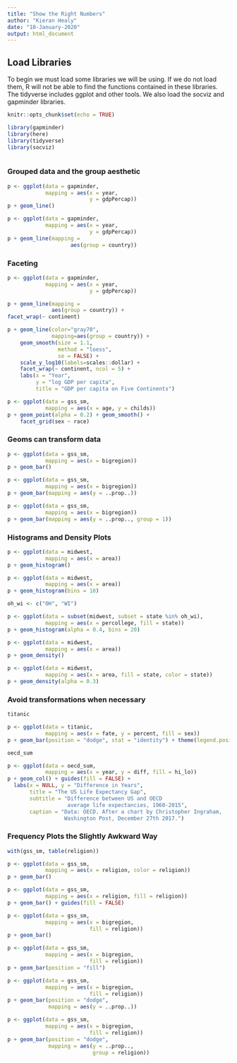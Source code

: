 ```yaml
---
title: "Show the Right Numbers"
author: "Kieran Healy"
date: "10-January-2020"
output: html_document
---
```


## Load Libraries

To begin we must load some libraries we will be using. If we do not load them, R will not be able to find the functions contained in these libraries. The tidyverse includes ggplot and other tools. We also load the socviz and gapminder libraries.

```r
knitr::opts_chunk$set(echo = TRUE)

library(gapminder)
library(here)
library(tidyverse)
library(socviz)
```


```r

```


### Grouped data and the group aesthetic

```r
p <- ggplot(data = gapminder,
            mapping = aes(x = year,
                          y = gdpPercap))
p + geom_line()       
```

```r
p <- ggplot(data = gapminder,
            mapping = aes(x = year,
                          y = gdpPercap))
p + geom_line(mapping = 
                    aes(group = country))       
```


### Faceting 

```r
p <- ggplot(data = gapminder,
            mapping = aes(x = year,
                          y = gdpPercap))

p + geom_line(mapping =  
              aes(group = country)) + 
facet_wrap(~ continent)      
```

```r
p + geom_line(color="gray70",
              mapping=aes(group = country)) +
    geom_smooth(size = 1.1,
                method = "loess",
                se = FALSE) +
    scale_y_log10(labels=scales::dollar) +
    facet_wrap(~ continent, ncol = 5) +
    labs(x = "Year",
         y = "log GDP per capita",
         title = "GDP per capita on Five Continents")      
```


```r

p <- ggplot(data = gss_sm,
            mapping = aes(x = age, y = childs))
p + geom_point(alpha = 0.2) + geom_smooth() +
    facet_grid(sex ~ race)

```

### Geoms can transform data

```r

p <- ggplot(data = gss_sm,
            mapping = aes(x = bigregion))
p + geom_bar()

```

```r

p <- ggplot(data = gss_sm,
            mapping = aes(x = bigregion))
p + geom_bar(mapping = aes(y = ..prop..))

```

```r

p <- ggplot(data = gss_sm,
            mapping = aes(x = bigregion))
p + geom_bar(mapping = aes(y = ..prop.., group = 1)) 


```


### Histograms and Density Plots 

```r

p <- ggplot(data = midwest,
            mapping = aes(x = area))
p + geom_histogram()

p <- ggplot(data = midwest,
            mapping = aes(x = area))
p + geom_histogram(bins = 10)

```


```r

oh_wi <- c("OH", "WI")

p <- ggplot(data = subset(midwest, subset = state %in% oh_wi),
            mapping = aes(x = percollege, fill = state))
p + geom_histogram(alpha = 0.4, bins = 20)

```


```r

p <- ggplot(data = midwest,
            mapping = aes(x = area))
p + geom_density()


```

```r


p <- ggplot(data = midwest,
            mapping = aes(x = area, fill = state, color = state))
p + geom_density(alpha = 0.3)

```

### Avoid transformations when necessary


```r

titanic

```

```r

p <- ggplot(data = titanic,
            mapping = aes(x = fate, y = percent, fill = sex))
p + geom_bar(position = "dodge", stat = "identity") + theme(legend.position = "top")

```


```r

oecd_sum

```

```r

p <- ggplot(data = oecd_sum,
            mapping = aes(x = year, y = diff, fill = hi_lo))
p + geom_col() + guides(fill = FALSE) +
  labs(x = NULL, y = "Difference in Years",
       title = "The US Life Expectancy Gap",
       subtitle = "Difference between US and OECD
                   average life expectancies, 1960-2015",
       caption = "Data: OECD. After a chart by Christopher Ingraham,
                  Washington Post, December 27th 2017.")

```

### Frequency Plots the Slightly Awkward Way

```r

with(gss_sm, table(religion))

```

```r


p <- ggplot(data = gss_sm,
            mapping = aes(x = religion, color = religion))
p + geom_bar()

p <- ggplot(data = gss_sm,
            mapping = aes(x = religion, fill = religion))
p + geom_bar() + guides(fill = FALSE)

```

```r

p <- ggplot(data = gss_sm,
            mapping = aes(x = bigregion, 
                          fill = religion))
p + geom_bar()

```

```r
p <- ggplot(data = gss_sm,
            mapping = aes(x = bigregion, 
                          fill = religion))
p + geom_bar(position = "fill")      
```

```r
p <- ggplot(data = gss_sm,
            mapping = aes(x = bigregion, 
                          fill = religion))
p + geom_bar(position = "dodge",
             mapping = aes(y = ..prop..))      
```


```r
p <- ggplot(data = gss_sm,
            mapping = aes(x = bigregion, 
                          fill = religion))
p + geom_bar(position = "dodge",
             mapping = aes(y = ..prop.., 
                           group = religion))       
```
